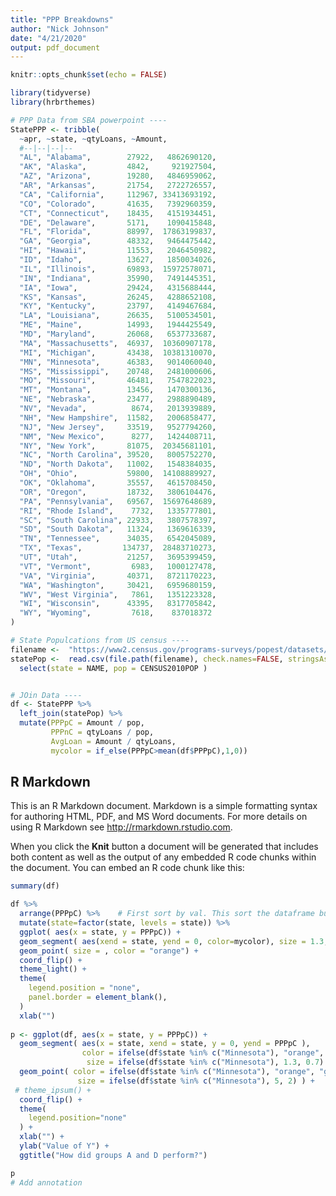 ```yaml
---
title: "PPP Breakdowns"
author: "Nick Johnson"
date: "4/21/2020"
output: pdf_document
---
```


```r
knitr::opts_chunk$set(echo = FALSE)

library(tidyverse)
library(hrbrthemes)

# PPP Data from SBA powerpoint ----
StatePPP <- tribble(
  ~apr, ~state, ~qtyLoans, ~Amount,
  #--|--|--|--        
  "AL", "Alabama",        27922,   4862690120,
  "AK", "Alaska",         4842,     921927504,
  "AZ", "Arizona",        19280,   4846959062,
  "AR", "Arkansas",       21754,   2722726557,
  "CA", "California",     112967, 33413693192,
  "CO", "Colorado",       41635,   7392960359,
  "CT", "Connecticut",    18435,   4151934451,
  "DE", "Delaware",       5171,    1090415848,
  "FL", "Florida",        88997,  17863199837,
  "GA", "Georgia",        48332,   9464475442,
  "HI", "Hawaii",         11553,   2046450982,
  "ID", "Idaho",          13627,   1850034026,
  "IL", "Illinois",       69893,  15972578071,
  "IN", "Indiana",        35990,   7491445351,
  "IA", "Iowa",           29424,   4315688444,
  "KS", "Kansas",         26245,   4288652108,
  "KY", "Kentucky",       23797,   4149467684,
  "LA", "Louisiana",      26635,   5100534501,
  "ME", "Maine",          14993,   1944425549,
  "MD", "Maryland",       26068,   6537733687,
  "MA", "Massachusetts",  46937,  10360907178,
  "MI", "Michigan",       43438,  10381310070,
  "MN", "Minnesota",      46383,   9014060040,
  "MS", "Mississippi",    20748,   2481000606,
  "MO", "Missouri",       46481,   7547822023,
  "MT", "Montana",        13456,   1470300136,
  "NE", "Nebraska",       23477,   2988890489,
  "NV", "Nevada",          8674,   2013939889, 
  "NH", "New Hampshire",  11582,   2006858477,
  "NJ", "New Jersey",     33519,   9527794260,
  "NM", "New Mexico",      8277,   1424408711,
  "NY", "New York",       81075,  20345681101,
  "NC", "North Carolina", 39520,   8005752270,
  "ND", "North Dakota",   11002,   1548384035,
  "OH", "Ohio",           59800,  14108889927,
  "OK", "Oklahoma",       35557,   4615708450,
  "OR", "Oregon",         18732,   3806104476,
  "PA", "Pennsylvania",   69567,  15697648689,
  "RI", "Rhode Island",    7732,   1335777801,
  "SC", "South Carolina", 22933,   3807578397,
  "SD", "South Dakota",   11324,   1369616339,
  "TN", "Tennessee",      34035,   6542045089,
  "TX", "Texas",         134737,  28483710273,
  "UT", "Utah",           21257,   3695399459,
  "VT", "Vermont",         6983,   1000127478,
  "VA", "Virginia",       40371,   8721170223,
  "WA", "Washington",     30421,   6959680159,
  "WV", "West Virginia",   7861,   1351223328,
  "WI", "Wisconsin",      43395,   8317705842,
  "WY", "Wyoming",         7618,    837018372
)

# State Populcations from US census ----
filename <-  "https://www2.census.gov/programs-surveys/popest/datasets/2010-2019/national/totals/nst-est2019-alldata.csv"
statePop <-  read.csv(file.path(filename), check.names=FALSE, stringsAsFactors=FALSE) %>%
  select(state = NAME, pop = CENSUS2010POP )


# JOin Data ----
df <- StatePPP %>%
  left_join(statePop) %>%
  mutate(PPPpC = Amount / pop,
         PPPnC = qtyLoans / pop,
         AvgLoan = Amount / qtyLoans,
         mycolor = if_else(PPPpC>mean(df$PPPpC),1,0))


```

## R Markdown

This is an R Markdown document. Markdown is a simple formatting syntax for authoring HTML, PDF, and MS Word documents. For more details on using R Markdown see <http://rmarkdown.rstudio.com>.

When you click the **Knit** button a document will be generated that includes both content as well as the output of any embedded R code chunks within the document. You can embed an R code chunk like this:

```r

summary(df)

```



```r


df %>%
  arrange(PPPpC) %>%    # First sort by val. This sort the dataframe but NOT the factor levels
  mutate(state=factor(state, levels = state)) %>%
  ggplot( aes(x = state, y = PPPpC)) +
  geom_segment( aes(xend = state, yend = 0, color=mycolor), size = 1.3, alpha = 0.9) +
  geom_point( size = , color = "orange") +
  coord_flip() +
  theme_light() +
  theme(
    legend.position = "none",
    panel.border = element_blank(),
  )
  xlab("")
  
p <- ggplot(df, aes(x = state, y = PPPpC)) +
  geom_segment( aes(x = state, xend = state, y = 0, yend = PPPpC ), 
                color = ifelse(df$state %in% c("Minnesota"), "orange", "grey"), 
                 size = ifelse(df$state %in% c("Minnesota"), 1.3, 0.7) ) +
  geom_point( color = ifelse(df$state %in% c("Minnesota"), "orange", "grey"), 
               size = ifelse(df$state %in% c("Minnesota"), 5, 2) ) +
 # theme_ipsum() +
  coord_flip() +
  theme(
    legend.position="none"
  ) +
  xlab("") +
  ylab("Value of Y") +
  ggtitle("How did groups A and D perform?")

p
# Add annotation

```

